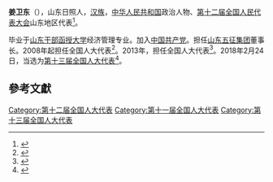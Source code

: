 '''姜卫东'''（{{bd|1958年||}}），山东日照人，[[汉族|汉族]]，[[中华人民共和国|中华人民共和国]]政治人物、[[第十二届全国人民代表大会|第十二届全国人民代表大会]]山东地区代表<ref>{{cite web|author=新华网|title=第十一届全国人大代表|url=http://news.xinhuanet.com/ziliao/2008-03/03/content_7708230.htm?node=36628|publisher=新华网|accessdate=2014-01-07|archive-date=2014-01-10|archive-url=https://web.archive.org/web/20140110211415/http://news.xinhuanet.com/ziliao/2008-03/03/content_7708230.htm?node=36628|dead-url=no}}</ref>。

毕业于[[山东干部函授大学|山东干部函授大学]]经济管理专业。加入[[中国共产党|中国共产党]]。担任[[山东五征集团|山东五征集团]]董事长。2008年起担任全国人大代表<ref>{{cite news|title=全国人大代表信息-姜卫东|url=http://210.82.31.1:8084/delegate/viewDelegate.action?dbid=111347|accessdate=2013-04-05|newspaper=全国人大网|archive-url=https://web.archive.org/web/20140424124550/http://www.npc.gov.cn/delegate/viewDelegate.action?dbid=111347|archive-date=2014-04-24|dead-url=yes}}</ref>。2013年，担任全国人大代表<ref>{{cite news|title=全国人大代表信息-姜卫东|url=http://210.82.31.1:8084/delegate/viewDelegate.action?dbid=121324|accessdate=2013-04-05|newspaper=全国人大网|archive-url=https://web.archive.org/web/20140424124303/http://www.npc.gov.cn/delegate/viewDelegate.action?dbid=121324|archive-date=2014-04-24|dead-url=yes}}</ref>。2018年2月24日，当选为[[第十三届全国人大代表|第十三届全国人大代表]]<ref>{{Cite web|title=（受权发布）中华人民共和国第十三届全国人民代表大会代表名单-中新网|url=http://www.chinanews.com/gn/2018/02-25/8453959.shtml|accessdate=2021-02-19|work=[[中国新闻网|中国新闻网]]|archive-date=2018-02-27|archive-url=https://web.archive.org/web/20180227031724/http://www.chinanews.com/gn/2018/02-25/8453959.shtml|dead-url=no}}</ref>。

==參考文獻==
{{reflist}}

[[Category:第十二届全国人大代表|Category:第十二届全国人大代表]]
[[Category:第十一届全国人大代表|Category:第十一届全国人大代表]]
[[Category:第十三届全国人大代表|Category:第十三届全国人大代表]]


{{中国政治人物小作品}}